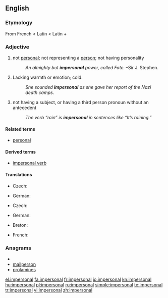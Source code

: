 ==English==

===Etymology===
From French {{term|impersonnel}} < Latin {{term|impersonalis}} < Latin {{term|im-||not}} + {{term|personalis||personal}}

===Adjective===
{{en-adj}}

# not [[personal]]; not representing a [[person]]; not having personality
#: ''An almighty but '''impersonal''' power, called Fate.'' &ndash;Sir J. Stephen.
# Lacking warmth or emotion; cold.
#: ''She sounded '''impersonal''' as she gave her report of the Nazi death camps.''
# {{grammar|of a verb or other word}} not having a subject, or having a third person pronoun without an antecedent
#: ''The verb “rain” is '''impersonal''' in sentences like “It’s raining.”''

====Related terms====
* [[personal]]

====Derived terms====
* [[impersonal verb]]

====Translations====
{{trans-top|not representing a person}}
* Czech: {{t-|cs|neosobní|m}}
{{trans-mid}}
* German: {{t-|de|unpersönlich}}
{{trans-bottom}}

{{trans-top|lacking warmth or emotion}}
* Czech: {{t-|cs|neosobní|m}}
{{trans-mid}}
* German: {{t-|de|unpersönlich}}
{{trans-bottom}}

{{trans-top|grammar}}
* Breton: {{t-|br|dic'hour|xs=Breton}}
{{trans-mid}}
* French: {{t+|fr|impersonnel}}
{{trans-bottom}}

===Anagrams===
* {{alphagram|aeilmnoprs}}
* [[mailperson#English|mailperson]]
* [[prolamines#English|prolamines]]

[[el:impersonal]]
[[fa:impersonal]]
[[fr:impersonal]]
[[io:impersonal]]
[[kn:impersonal]]
[[hu:impersonal]]
[[pl:impersonal]]
[[ru:impersonal]]
[[simple:impersonal]]
[[te:impersonal]]
[[tr:impersonal]]
[[vi:impersonal]]
[[zh:impersonal]]